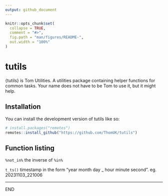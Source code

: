 ```yaml
---
output: github_document
---
```


<!-- README.md is generated from README.Rmd. Please edit that file -->

```r
knitr::opts_chunk$set(
  collapse = TRUE,
  comment = "#>",
  fig.path = "man/figures/README-",
  out.width = "100%"
)
```

# tutils

{tutils} is Tom Utilities.  A utilities package containing helper functions for common tasks.  Your name does not have to be Tom to use it, but it might help.

## Installation

You can install the development version of tutils like so:

``` r
# install.packages("remotes")
remotes::install_github("https://github.com/ThomUK/tutils")
```

## Function listing

`%not_in%` the inverse of `%in%`

`t_ts()` timestamp in the form "year month day _ hour minute second". eg. 20231103_221006

---

END
